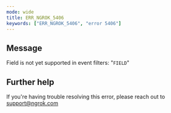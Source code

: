 ```yaml
---
mode: wide
title: ERR_NGROK_5406
keywords: ["ERR_NGROK_5406", "error 5406"]
---
```


## Message

Field is not yet supported in event filters: "`FIELD`"

## Further help

If you're having trouble resolving this error, please reach out to [support@ngrok.com](mailto:support@ngrok.com?subject=Help%20with%20ERR_NGROK_5406)
